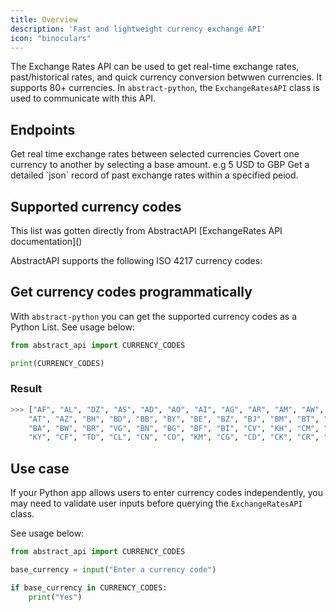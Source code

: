 ```yaml
---
title: Overview
description: 'Fast and lightweight currency exchange API'
icon: "binoculars"
---
```


The Exchange Rates API can be used to get real-time exchange rates, past/historical rates, and quick currency conversion betwwen currencies.
It supports 80+ currencies. In `abstract-python`, the `ExchangeRatesAPI` class is used to communicate with this API.

## Endpoints

<CardGroup cols={2}>
  <Card
    title="Real-time exchange rates"
    icon="palette"
    href="essentials/exchange/live"
  >
    Get real time exchange rates between selected currencies
  </Card>
  <Card
    title="Currency conversion"
    icon="code"
    href="https://mintlify.com/docs/api-playground/openapi"
  >
    Covert one currency to another by selecting a base amount. e.g 5 USD to GBP  
  
  </Card>
</CardGroup>

<CardGroup cols={2}>
  <Card
    title="Historical exchange rates"
    icon="code"
    href="https://mintlify.com/docs/api-playground/openapi"
  >
    Get a detailed `json` record of past exchange rates within a specified peiod.  
  </Card>

</CardGroup>


## Supported currency codes

<Note>
    This list was gotten directly from AbstractAPI [ExchangeRates API documentation]()
</Note>

AbstractAPI supports the following ISO 4217 currency codes:



## Get currency codes programmatically

With `abstract-python` you can get the supported currency codes as a Python List. See usage below:

```python
from abstract_api import CURRENCY_CODES

print(CURRENCY_CODES)
```

### Result
```python
>>> ["AF", "AL", "DZ", "AS", "AD", "AO", "AI", "AG", "AR", "AM", "AW", "AU",
    "AT", "AZ", "BH", "BD", "BB", "BY", "BE", "BZ", "BJ", "BM", "BT", "BO",
    "BA", "BW", "BR", "VG", "BN", "BG", "BF", "BI", "CV", "KH", "CM", "CA",
    "KY", "CF", "TD", "CL", "CN", "CO", "KM", "CG", "CD", "CK", "CR", "CI"]
```

## Use case

If your Python app allows users to enter currency codes independently, you may need to validate user inputs before querying the `ExchangeRatesAPI` class. 

See usage below:

```python
from abstract_api import CURRENCY_CODES

base_currency = input("Enter a currency code")

if base_currency in CURRENCY_CODES:
    print("Yes")
```